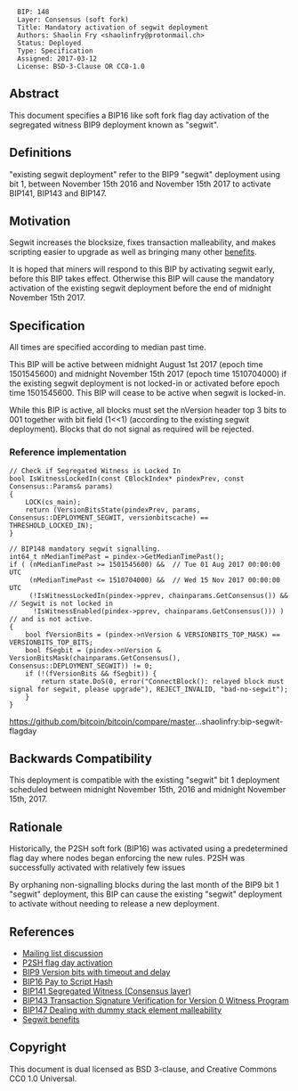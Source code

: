 <pre>
  BIP: 148
  Layer: Consensus (soft fork)
  Title: Mandatory activation of segwit deployment
  Authors: Shaolin Fry <shaolinfry@protonmail.ch>
  Status: Deployed
  Type: Specification
  Assigned: 2017-03-12
  License: BSD-3-Clause OR CC0-1.0
</pre>

==Abstract==

This document specifies a BIP16 like soft fork flag day activation of the segregated witness BIP9 deployment known as "segwit".

==Definitions==

"existing segwit deployment" refer to the BIP9 "segwit" deployment using bit 1, between November 15th 2016 and November 15th 2017 to activate BIP141, BIP143 and BIP147.

==Motivation==

Segwit increases the blocksize, fixes transaction malleability, and makes scripting easier to upgrade as well as bringing many other [https://bitcoincore.org/en/2016/01/26/segwit-benefits/ benefits].

It is hoped that miners will respond to this BIP by activating segwit early, before this BIP takes effect. Otherwise this BIP will cause the mandatory activation of the existing segwit deployment before the end of midnight November 15th 2017.

==Specification==

All times are specified according to median past time.

This BIP will be active between midnight August 1st 2017 (epoch time 1501545600) and midnight November 15th 2017 (epoch time 1510704000) if the existing segwit deployment is not locked-in or activated before epoch time 1501545600. This BIP will cease to be active when segwit is locked-in.

While this BIP is active, all blocks must set the nVersion header top 3 bits to 001 together with bit field (1<<1) (according to the existing segwit deployment). Blocks that do not signal as required will be rejected.

=== Reference implementation ===

<pre>
// Check if Segregated Witness is Locked In
bool IsWitnessLockedIn(const CBlockIndex* pindexPrev, const Consensus::Params& params)
{
    LOCK(cs_main);
    return (VersionBitsState(pindexPrev, params, Consensus::DEPLOYMENT_SEGWIT, versionbitscache) == THRESHOLD_LOCKED_IN);
}

// BIP148 mandatory segwit signalling.
int64_t nMedianTimePast = pindex->GetMedianTimePast();
if ( (nMedianTimePast >= 1501545600) &&  // Tue 01 Aug 2017 00:00:00 UTC
     (nMedianTimePast <= 1510704000) &&  // Wed 15 Nov 2017 00:00:00 UTC
     (!IsWitnessLockedIn(pindex->pprev, chainparams.GetConsensus()) &&  // Segwit is not locked in
      !IsWitnessEnabled(pindex->pprev, chainparams.GetConsensus())) )   // and is not active.
{
    bool fVersionBits = (pindex->nVersion & VERSIONBITS_TOP_MASK) == VERSIONBITS_TOP_BITS;
    bool fSegbit = (pindex->nVersion & VersionBitsMask(chainparams.GetConsensus(), Consensus::DEPLOYMENT_SEGWIT)) != 0;
    if (!(fVersionBits && fSegbit)) {
        return state.DoS(0, error("ConnectBlock(): relayed block must signal for segwit, please upgrade"), REJECT_INVALID, "bad-no-segwit");
    }
}
</pre>

https://github.com/bitcoin/bitcoin/compare/master...shaolinfry:bip-segwit-flagday

==Backwards Compatibility==

This deployment is compatible with the existing "segwit" bit 1 deployment scheduled between midnight November 15th, 2016 and midnight November 15th, 2017.

==Rationale==

Historically, the P2SH soft fork (BIP16) was activated using a predetermined flag day where nodes began enforcing the new rules. P2SH was successfully activated with relatively few issues

By orphaning non-signalling blocks during the last month of the BIP9 bit 1 "segwit" deployment, this BIP can cause the existing "segwit" deployment to activate without needing to release a new deployment.

==References==

*[https://lists.linuxfoundation.org/pipermail/bitcoin-dev/2017-March/013714.html Mailing list discussion]
*[https://github.com/bitcoin/bitcoin/blob/v0.6.0/src/main.cpp#L1281-L1283 P2SH flag day activation]
*[[bip-0009.mediawiki|BIP9 Version bits with timeout and delay]]
*[[bip-0016.mediawiki|BIP16 Pay to Script Hash]]
*[[bip-0141.mediawiki|BIP141 Segregated Witness (Consensus layer)]]
*[[bip-0143.mediawiki|BIP143 Transaction Signature Verification for Version 0 Witness Program]]
*[[bip-0147.mediawiki|BIP147 Dealing with dummy stack element malleability]]
*[https://bitcoincore.org/en/2016/01/26/segwit-benefits/ Segwit benefits]

==Copyright==

This document is dual licensed as BSD 3-clause, and Creative Commons CC0 1.0 Universal.

